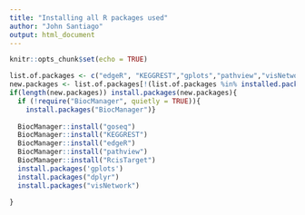 ```yaml
---
title: "Installing all R packages used"
author: "John Santiago"
output: html_document
---
```


```r
knitr::opts_chunk$set(echo = TRUE)
```

```r
list.of.packages <- c("edgeR", "KEGGREST","gplots","pathview","visNetwork","goseq","RcisTarget","dplyr")
new.packages <- list.of.packages[!(list.of.packages %in% installed.packages()[,"Package"])]
if(length(new.packages)) install.packages(new.packages){
  if (!require("BiocManager", quietly = TRUE)){
    install.packages("BiocManager")}
  
  BiocManager::install("goseq")
  BiocManager::install("KEGGREST")
  BiocManager::install("edgeR")
  BiocManager::install("pathview")
  BiocManager::install("RcisTarget")
  install.packages('gplots')
  install.packages("dplyr")
  install.packages("visNetwork")
  
}
```
